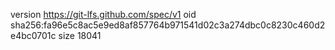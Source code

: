 version https://git-lfs.github.com/spec/v1
oid sha256:fa96e5c8ac5e9ed8af857764b971541d02c3a274dbc0c8230c460d2e4bc0701c
size 18041
